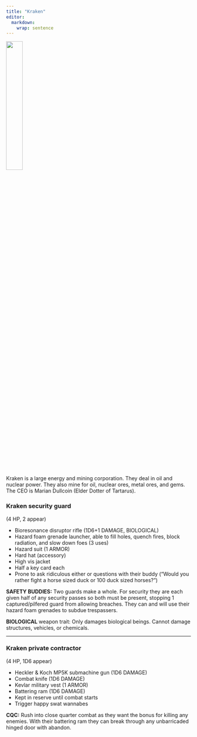 ```yaml
---
title: "Kraken"
editor: 
  markdown: 
    wrap: sentence
---
```


![](images/Kraken.png){width=30% fig-align="center"}

Kraken is a large energy and mining corporation. They deal in oil and nuclear power. They also mine for oil, nuclear ores, metal ores, and gems. The CEO is Marian Dullcoin (Elder Dotter of Tartarus).

### Kraken security guard {#kraken_guard}

(4 HP, 2 appear)

- Bioresonance disruptor rifle (1D6+1 DAMAGE, BIOLOGICAL)
- Hazard foam grenade launcher, able to fill holes, quench fires, block radiation, and slow down foes (3 uses)
- Hazard suit (1 ARMOR)
- Hard hat (accessory)
- High vis jacket
- Half a key card each
- Prone to ask ridiculous either or questions with their buddy (“Would you rather fight a horse sized duck or 100 duck sized horses?”)

__SAFETY BUDDIES:__ Two guards make a whole. For security they are each given half of any security passes so both must be present, stopping 1 captured/pilfered guard from allowing breaches. They can and will use their hazard foam grenades to subdue trespassers.

__BIOLOGICAL__ weapon trait: Only damages biological beings. Cannot damage structures, vehicles, or chemicals. 

***

### Kraken private contractor {#kraken_contractors}

(4 HP, 1D6 appear)

- Heckler & Koch MP5K submachine gun (1D6 DAMAGE)
- Combat knife (1D6 DAMAGE)
- Kevlar military vest (1 ARMOR)
- Battering ram (1D6 DAMAGE)
- Kept in reserve until combat starts
- Trigger happy swat wannabes

__CQC:__ Rush into close quarter combat as they want the bonus for killing any enemies. With their battering ram they can break through any unbarricaded hinged door with abandon.